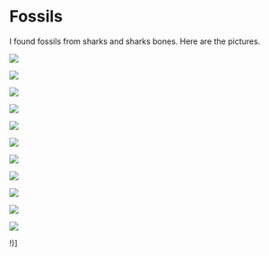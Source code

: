 

# Fossils

I found fossils from sharks and sharks bones. Here are the pictures.

![](shark.jpg)

![](shark_10.jpg)

![](shark_9.jpg)

![](shark_8.jpg)

![](shark_7.jpg)

![](shark_6.jpg)

![](shark_5.jpg)

![](shark_4.jpg)

![](shark_3.jpg)

![](shark_2.jpg)

![](shark_1.jpg)

!)]




